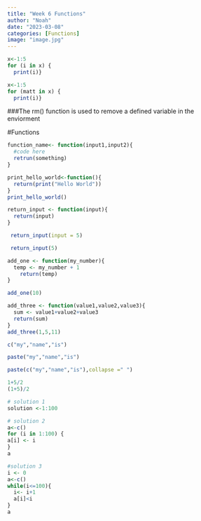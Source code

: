 ```yaml
---
title: "Week 6 Functions"
author: "Noah"
date: "2023-03-08"
categories: [Functions]
image: "image.jpg"
---
```


```r
x<-1:5
for (i in x) {
  print(i)}
```

```r
x<-1:5
for (matt in x) {
  print(i)}
```

###The rm() function is used to remove a defined variable in the enviorment

#Functions

```r
function_name<- function(input1,input2){
  #code here 
  retrun(something)
}

```

```r
print_hello_world<-function(){
  return(print("Hello World"))
}
print_hello_world()
```

```r
return_input <- function(input){
  return(input)
}

 return_input(input = 5)

 return_input(5)

```

```r
add_one <- function(my_number){
  temp <- my_number + 1
    return(temp)
}

add_one(10)
```

```r
add_three <- function(value1,value2,value3){
  sum <- value1+value2+value3
  return(sum)
}
add_three(1,5,11)
```

```r
c("my","name","is")

paste("my","name","is")
```

```r
paste(c("my","name","is"),collapse =" ")
```

```r
1+5/2
(1+5)/2
```

```r
# solution 1
solution <-1:100

# solution 2
a<-c()
for (i in 1:100) {
a[i] <- i 
}
a

#solution 3
i <- 0
a<-c()
while(i<=100){
  i<- i+1
  a[i]<i
}
a
```
